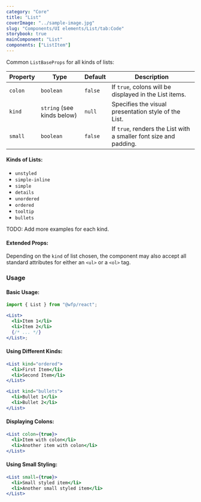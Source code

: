 ```yaml
---
category: "Core"
title: "List"
coverImage: "../sample-image.jpg"
slug: "Components/UI elements/List/tab:Code"
storybook: true
mainComponent: "List"
components: ["ListItem"]
---
```


Common `ListBaseProps` for all kinds of lists:

| Property | Type                       | Default | Description                                                       |
| -------- | -------------------------- | ------- | ----------------------------------------------------------------- |
| `colon`  | `boolean`                  | `false` | If `true`, colons will be displayed in the List items.            |
| `kind`   | `string` (see kinds below) | `null`  | Specifies the visual presentation style of the List.              |
| `small`  | `boolean`                  | `false` | If `true`, renders the List with a smaller font size and padding. |

#### Kinds of Lists:

- `unstyled`
- `simple-inline`
- `simple`
- `details`
- `unordered`
- `ordered`
- `tooltip`
- `bullets`

TODO: Add more examples for each kind.

#### Extended Props:

Depending on the `kind` of list chosen, the component may also accept all standard attributes for either an `<ul>` or a `<ol>` tag.

### Usage

#### Basic Usage:

```jsx
import { List } from "@wfp/react";

<List>
  <li>Item 1</li>
  <li>Item 2</li>
  {/* ... */}
</List>;
```

#### Using Different Kinds:

```jsx
<List kind="ordered">
  <li>First Item</li>
  <li>Second Item</li>
</List>

<List kind="bullets">
  <li>Bullet 1</li>
  <li>Bullet 2</li>
</List>
```

#### Displaying Colons:

```jsx
<List colon={true}>
  <li>Item with colon</li>
  <li>Another item with colon</li>
</List>
```

#### Using Small Styling:

```jsx
<List small={true}>
  <li>Small styled item</li>
  <li>Another small styled item</li>
</List>
```
